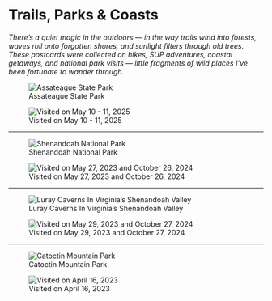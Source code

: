 # Trails, Parks & Coasts

*There’s a quiet magic in the outdoors — in the way trails wind into forests, waves roll onto forgotten shores, and sunlight filters through old trees. These postcards were collected on hikes, SUP adventures, coastal getaways, and national park visits — little fragments of wild places I’ve been fortunate to wander through.*

:::{layout-ncol="2"}
![Assateague State Park](assateague-lisland-front.webp){fig-alt="Photo of wildlife from the Assateague State Park" group="assateague"}

![Visited on May 10 - 11, 2025](assateague-island-back.webp){fig-alt="Back of the postcard with the date of visit" group="assateague"}
:::

---

:::{layout-ncol="2"}
![Shenandoah National Park](shenandoah-front.webp){fig-alt="Photo of scenery from Shenandoah State Park" group="shenandoah"}

![Visited on May 27, 2023 and October 26, 2024](shenandoah-back.webp){fig-alt="Back of the postcard with the date of visit" group="shenandoah"}
:::

---

:::{layout-ncol="2"}
![Luray Caverns In Virginia's Shenandoah Valley](luray-front.webp){fig-alt="Photo of Luray Cavers" group="luray"}

![Visited on May 29, 2023 and October 27, 2024](luray-back.webp){fig-alt="Back of the postcard with the date of visit" group="luray"}
:::

---

:::{layout-ncol="2"}
![Catoctin Mountain Park](catoctin-mountain-park-front.webp){fig-alt="Photo of Chimney Rock" group="catoctin"}

![Visited on April 16, 2023](catoctin-mountain-park-back.webp){fig-alt="Back of the postcard with the date of visit" group="catoctin"}
:::